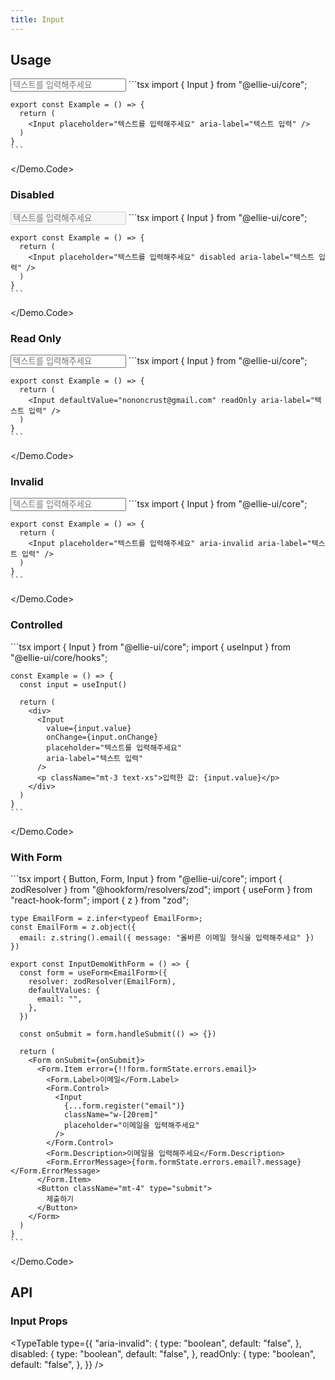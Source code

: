 ```yaml
---
title: Input
---
```



## Usage

<Demo>
  <Demo.Preview>
    <Input className="w-[20rem]" placeholder="텍스트를 입력해주세요" aria-label="텍스트 입력" />
  </Demo.Preview>
  <Demo.Code>
    ```tsx
    import { Input } from "@ellie-ui/core";

    export const Example = () => {
      return (
        <Input placeholder="텍스트를 입력해주세요" aria-label="텍스트 입력" />
      )
    }
    ```

  </Demo.Code>
</Demo>

### Disabled

<Demo>
  <Demo.Preview>
    <Input className="w-[20rem]" placeholder="텍스트를 입력해주세요" disabled aria-label="텍스트 입력" />
  </Demo.Preview>
  <Demo.Code>
    ```tsx
    import { Input } from "@ellie-ui/core";

    export const Example = () => {
      return (
        <Input placeholder="텍스트를 입력해주세요" disabled aria-label="텍스트 입력" />
      )
    }
    ```

  </Demo.Code>
</Demo>

### Read Only

<Demo>
  <Demo.Preview>
    <Input
      className="w-[20rem]"
      defaultValue="nononcrust@gmail.com"
      placeholder="텍스트를 입력해주세요"
      readOnly
      aria-label="텍스트 입력"
    />
  </Demo.Preview>
  <Demo.Code>
    ```tsx
    import { Input } from "@ellie-ui/core";

    export const Example = () => {
      return (
        <Input defaultValue="nononcrust@gmail.com" readOnly aria-label="텍스트 입력" />
      )
    }
    ```

  </Demo.Code>
</Demo>

### Invalid

<Demo>
  <Demo.Preview>
    <Input className="w-[20rem]" placeholder="텍스트를 입력해주세요" aria-invalid aria-label="텍스트 입력" />
  </Demo.Preview>
  <Demo.Code>
    ```tsx
    import { Input } from "@ellie-ui/core";

    export const Example = () => {
      return (
        <Input placeholder="텍스트를 입력해주세요" aria-invalid aria-label="텍스트 입력" />
      )
    }
    ```

  </Demo.Code>
</Demo>

### Controlled

<Demo>
  <Demo.Preview>
    <InputDemoControlled />
  </Demo.Preview>
  <Demo.Code>
    ```tsx
    import { Input } from "@ellie-ui/core";
    import { useInput } from "@ellie-ui/core/hooks";

    const Example = () => {
      const input = useInput()

      return (
        <div>
          <Input
            value={input.value}
            onChange={input.onChange}
            placeholder="텍스트를 입력해주세요"
            aria-label="텍스트 입력"
          />
          <p className="mt-3 text-xs">입력한 값: {input.value}</p>
        </div>
      )
    }
    ```

  </Demo.Code>
</Demo>

### With Form

<Demo>
  <Demo.Preview>
    <InputDemoWithForm />
  </Demo.Preview>
  <Demo.Code>
    ```tsx
    import { Button, Form, Input } from "@ellie-ui/core";
    import { zodResolver } from "@hookform/resolvers/zod";
    import { useForm } from "react-hook-form";
    import { z } from "zod";

    type EmailForm = z.infer<typeof EmailForm>;
    const EmailForm = z.object({
      email: z.string().email({ message: "올바른 이메일 형식을 입력해주세요" })
    })

    export const InputDemoWithForm = () => {
      const form = useForm<EmailForm>({
        resolver: zodResolver(EmailForm),
        defaultValues: {
          email: "",
        },
      })

      const onSubmit = form.handleSubmit(() => {})

      return (
        <Form onSubmit={onSubmit}>
          <Form.Item error={!!form.formState.errors.email}>
            <Form.Label>이메일</Form.Label>
            <Form.Control>
              <Input
                {...form.register("email")}
                className="w-[20rem]"
                placeholder="이메일을 입력해주세요"
              />
            </Form.Control>
            <Form.Description>이메일을 입력해주세요</Form.Description>
            <Form.ErrorMessage>{form.formState.errors.email?.message}</Form.ErrorMessage>
          </Form.Item>
          <Button className="mt-4" type="submit">
            제출하기
          </Button>
        </Form>
      )
    }
    ```

  </Demo.Code>
</Demo>

## API

### Input Props

<TypeTable
  type={{
    "aria-invalid": {
      type: "boolean",
      default: "false",
    },
    disabled: {
      type: "boolean",
      default: "false",
    },
    readOnly: {
      type: "boolean",
      default: "false",
    },
  }}
/>
